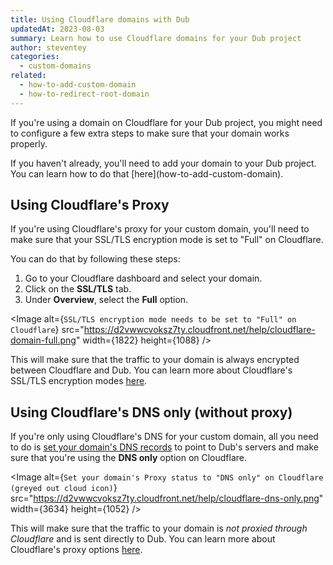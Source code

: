 ```yaml
---
title: Using Cloudflare domains with Dub
updatedAt: 2023-08-03
summary: Learn how to use Cloudflare domains for your Dub project
author: steventey
categories:
  - custom-domains
related:
  - how-to-add-custom-domain
  - how-to-redirect-root-domain
---
```


If you're using a domain on Cloudflare for your Dub project, you might need to configure a few extra steps to make sure that your domain works properly.

<Prerequisites>
  If you haven't already, you'll need to add your domain to your Dub project.
  You can learn how to do that [here](how-to-add-custom-domain).
</Prerequisites>

## Using Cloudflare's Proxy

If you're using Cloudflare's proxy for your custom domain, you'll need to make sure that your SSL/TLS encryption mode is set to "Full" on Cloudflare.

You can do that by following these steps:

1. Go to your Cloudflare dashboard and select your domain.
2. Click on the **SSL/TLS** tab.
3. Under **Overview**, select the **Full** option.

<Image
  alt={`SSL/TLS encryption mode needs to be set to "Full" on Cloudflare`}
  src="https://d2vwwcvoksz7ty.cloudfront.net/help/cloudflare-domain-full.png"
  width={1822}
  height={1088}
/>

This will make sure that the traffic to your domain is always encrypted between Cloudflare and Dub. You can learn more about Cloudflare's SSL/TLS encryption modes [here](https://developers.cloudflare.com/ssl/origin-configuration/ssl-modes/).

## Using Cloudflare's DNS only (without proxy)

If you're only using Cloudflare's DNS for your custom domain, all you need to do is [set your domain's DNS records](how-to-add-custom-domain#step-2-configure-your-domain) to point to Dub's servers and make sure that you're using the **DNS only** option on Cloudflare.

<Image
  alt={`Set your domain's Proxy status to "DNS only" on Cloudflare (greyed out cloud icon)`}
  src="https://d2vwwcvoksz7ty.cloudfront.net/help/cloudflare-dns-only.png"
  width={3634}
  height={1052}
/>

This will make sure that the traffic to your domain is _not proxied through Cloudflare_ and is sent directly to Dub. You can learn more about Cloudflare's proxy options [here](https://support.cloudflare.com/hc/en-us/articles/200169626-Identifying-network-ports-compatible-with-Cloudflare-s-proxy).
